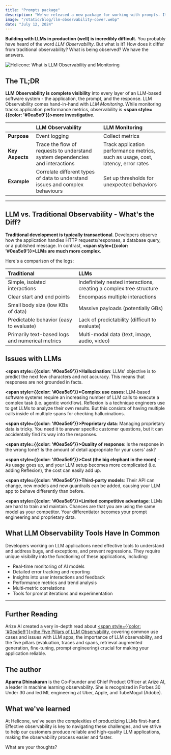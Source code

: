 ```yaml
---
title: "Prompts package"
description: "We've released a new package for working with prompts. It's a collection of tools for working with prompts."
image: "/static/blog/llm-observability-cover.webp"
date: "July 12, 2024"
---
```


**Building with LLMs in production (well) is incredibly difficult.** You probably have heard of the word _LLM Observability_. But what is it? How does it differ from traditional observability? What is being observed? We have the answers.

![Helicone: What is LLM Observability and Monitoring](/static/blog/llm-observability-cover.webp)

## The TL;DR

**LLM Observability is complete visibility** into every layer of an LLM-based software system - the application, the prompt, and the response. LLM Observability comes hand-in-hand with _LLM Monitoring_. While monitoring tracks application performance metrics, observability is **<span style={{color: '#0ea5e9'}}>more investigative</span>**.

|                 | **LLM Observability**                                                         | **LLM Monitoring**                                                               |
| :-------------- | :---------------------------------------------------------------------------- | :------------------------------------------------------------------------------- |
| **Purpose**     | Event logging                                                                 | Collect metrics                                                                  |
| **Key Aspects** | Trace the flow of requests to understand system dependencies and interactions | Track application performance metrics, such as usage, cost, latency, error rates |
| **Example**     | Correlate different types of data to understand issues and complex behaviours | Set up thresholds for unexpected behaviors                                       |

---

## LLM vs. Traditional Observability - What's the Diff?

**Traditional development is typically transactional**. Developers observe how the application handles HTTP requests/responses, a database query, or a published message. In contrast, **<span style={{color: '#0ea5e9'}}>LLMs are much more complex</span>**.

Here's a comparison of the logs:

| Traditional                                     | LLMs                                                                |
| :---------------------------------------------- | :------------------------------------------------------------------ |
| Simple, isolated interactions                   | Indefinitely nested interactions, creating a complex tree structure |
| Clear start and end points                      | Encompass multiple interactions                                     |
| Small body size (low KBs of data)               | Massive payloads (potentially GBs)                                  |
| Predictable behavior (easy to evaluate)         | Lack of predictability (difficult to evaluate)                      |
| Primarily text-based logs and numerical metrics | Multi-modal data (text, image, audio, video)                        |

## Issues with LLMs

**<span style={{color: '#0ea5e9'}}>Hallucination</span>**: LLMs' objective is to predict the next few characters and not accuracy. This means that responses are not grounded in facts.

**<span style={{color: '#0ea5e9'}}>Complex use cases</span>**: LLM-based software systems require an increasing number of LLM calls to execute a complex task (i.e. agentic workflow). Reflexion is a technique engineers use to get LLMs to analyze their own results. But this consists of having multiple calls inside of multiple spans for checking hallucinations.

**<span style={{color: '#0ea5e9'}}>Proprietary data</span>**: Managing proprietary data is tricky. You need it to answer specific customer questions, but it can accidentally find its way into the responses.

**<span style={{color: '#0ea5e9'}}>Quality of response</span>**: Is the response in the wrong tone? Is the amount of detail appropriate for your users' ask?

**<span style={{color: '#0ea5e9'}}>Cost (the big elephant in the room)</span>** - As usage goes up, and your LLM setup becomes more complicated (i.e. adding Reflexion), the cost can easily add up.

**<span style={{color: '#0ea5e9'}}>Third-party models</span>**: Their API can change, new models and new guardrails can be added, causing your LLM app to behave differently than before.

**<span style={{color: '#0ea5e9'}}>Limited competitive advantage</span>**: LLMs are hard to train and maintain. Chances are that you are using the same model as your competitor. Your differentiator becomes your prompt engineering and proprietary data.

## What LLM Observability Tools Have In Common

Developers working on LLM applications need effective tools to understand and address bugs, and exceptions, and prevent regressions. They require unique visibility into the functioning of these applications, including:

- Real-time monitoring of AI models
- Detailed error tracking and reporting
- Insights into user interactions and feedback
- Performance metrics and trend analysis
- Multi-metric correlations
- Tools for prompt iterations and experimentation

---

## Further Reading

Arize AI created a very in-depth read about <a href="https://arize.com/blog-course/large-language-model-monitoring-observability/" target="_blank"><span style={{color: '#0ea5e9'}}>the Five Pillars of LLM Observability</span></a>, covering common use cases and issues with LLM apps, the importance of LLM observability, and the five pillars (evaluation, traces and spans, retrieval augmented generation, fine-tuning, prompt engineering) crucial for making your application reliable.

## The author

**Aparna Dhinakaran** is the Co-Founder and Chief Product Officer at Arize AI, a leader in machine learning observability. She is recognized in Forbes 30 Under 30 and led ML engineering at Uber, Apple, and TubeMogul (Adobe).

## What we've learned

At Helicone, we've seen the complexities of productizing LLMs first-hand. Effective observability is key to navigating these challenges, and we strive to help our customers produce reliable and high-quality LLM applications, making the observability process easier and faster.

What are your thoughts?
